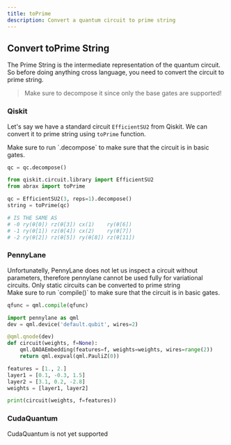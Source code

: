```yaml
---
title: toPrime
description: Convert a quantum circuit to prime string
---
```



## Convert toPrime String
The Prime String is the intermediate representation of the quantum circuit. So before doing anything cross language, you need to convert the circuit to prime string.

> Make sure to decompose it since only the base gates are supported!

### Qiskit
Let's say we have a standard circuit `EfficientSU2` from Qiskit. We can convert it to prime string using `toPrime` function.

<Aside type="tip">
Make sure to run `.decompose` to make sure that the circuit is in basic gates.

```py
qc = qc.decompose()
```
</Aside>


```python
from qiskit.circuit.library import EfficientSU2
from abrax import toPrime

qc = EfficientSU2(3, reps=1).decompose()
string = toPrime(qc)

# IS THE SAME AS
# -0 ry(θ[0]) rz(θ[3]) cx(1)    ry(θ[6])
# -1 ry(θ[1]) rz(θ[4]) cx(2)    ry(θ[7])
# -2 ry(θ[2]) rz(θ[5]) ry(θ[8]) rz(θ[11])
```

### PennyLane
<Aside type="caution" title="Watch out!">
  Unfortunatelly, PennyLane does not let us inspect a circuit without parameters, therefore pennylane cannot be used fully for variational circuits. Only static circuits can be converted to prime string
</Aside>

<Aside type="tip">
Make sure to run `compile()` to make sure that the circuit is in basic gates.

```py
qfunc = qml.compile(qfunc)
```
</Aside>

```python
import pennylane as qml
dev = qml.device('default.qubit', wires=2)

@qml.qnode(dev)
def circuit(weights, f=None):
    qml.QAOAEmbedding(features=f, weights=weights, wires=range(2))
    return qml.expval(qml.PauliZ(0))

features = [1., 2.]
layer1 = [0.1, -0.3, 1.5]
layer2 = [3.1, 0.2, -2.8]
weights = [layer1, layer2]

print(circuit(weights, f=features))
```

### CudaQuantum
<Aside type="danger">
  CudaQuantum is not yet supported
</Aside>